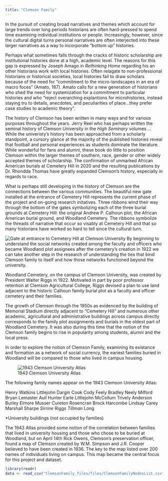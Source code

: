```yaml
---
title: "Clemson Family"
---
```


In the pursuit of creating broad narratives and themes which account for large trends over long periods historians are often hard-pressed to spend time examining individual institutions or people. Increasingly, however, since the cultural digital turns personal narratives are often interjected into these larger narratives as a way to incorporate "bottom up" histories. 

Perhaps what sometimes falls through the cracks of historic scholarship are institutional histories done at a high, academic level. The reasons for this gap is expressed by Joseph Amago in *Rethinking Home* regarding his an other historians work with local histories. Often relagate to non-professional historians or historical societies, local histories fail to draw scholars because of the need for "commitment to the micro-landscapes in an era of macro foces" (Amato, 187). Amato calls for a new generation of historians who shed the need for systemization for a commitment to particular histories and who "reject overarching explantions for microhistories, instead staying tru to details, anecdotes, and peculiarities of place...they prefer case studies to academic theory". 

The history of Clemson has been written in many ways and for various purposes throughout the years. Jerry Reel who has perhaps written the seminal history of Clemson University in the *High Seminary* volumes ...While the univeristy's history has been approached from a scholarly standpoint, a cursory glance at the majority of the published histories reveal that football and personal experiences as students dominate the literature. While wonderful for fans and alumni, these book do little to position Clemson within the larger themes of southern, race, gender or other widely accepted themes of scholarship. The confirmation of unmarked African American burials at Cemetery Hill in 2020 and the resulting publications by Dr. Rhondda Thomas have greatly expanded Clemson's history, especially in regards to race.

What is perhaps still developing in the history of Clemson are the connections between the various communities. The beautiful new gate installed at the entrance of Cemetery Hill represents the current phase of the project and on-going research initatives. Three ribbons wind their way through the bottom of the gates symbolizing each of the three burial grounds at Cemetery Hill: the original Andrew P. Calhoun plot, the African American burial ground, and Woodland Cemetery. The ribbons symbolize the threads of narrative that occur so visably at Cemetery Hill and that so many historians have worked so hard to tell since the cultural turn.

![Gate at entrance to Cemetery Hill at Clemson University](images/)
By beginning to understand the social networks created among the faculty and officers who became Woodland plot assignees after the cemetery's creation in 1922 we can take another step in the research of understanding the ties that bind Clemson family to itself and how those networks functioned beyond the university. 

Woodland Cemetery, on the campus of Clemson University, was created by President Walter Riggs in 1922. Motivated in part by poor professor retention at Clemson Agricultural College, Riggs devised a plan to use land adjacent to the historic Calhoun family burial plot as a faculty and officer cemetery and their families.

The growth of Clemson through the 1950s as evidenced by the building of Memorial Stadium directly adjacent to "Cemetery Hill" and numerous other academic, agricultural and administrative buildings across campus directly corresponds to the family plot assignments and burials in the oldest part of Woodland Cemetery. It was also during this time that the notion of the Clemson family begins to rise in popularity among students, alumni and the local press. 

In order to explore the notion of Clemson Family, examining its existance and formation as a network of social currency, the eariest families buried in Woodland will be compared to those who lived in campus housing. 

![1943 Clemson University Atlas](images/1943%20Atlas%20(1).jpg)

The following family names appear on the 1943 Clemson University Atlas:

Henry
Watkins
Littlejohn
Dargin
Cook
Cody
Feely
Bradley
Neely
Milford
Bryan
Lemaster
Aull
Hunter
Earle
Littlejohn
McCollum
Trively
Anderson
Burley
Elmore
Musser
Cureton
Rosencran
Brock
Harcombe
Lindsay
Carey
Marshall
Sharpe
*Sirrine
*Riggs
*Tillman
*Long

*University buildings (not occupied by families)

The 1943 Atlas provided some notion of the correlation between families that lived in university housing and those who chose to be buried at Woodland, but on April 14th Rick Owens, Clemson's preservation officer, found a map of Clemson created by W.M. Simpson and J.R. Cooper believed to have been created in 1936. The key to the map listed over 200 names of individuals living on campus. This map became the central focus for this project and dataset.

```r
library(readr)
data <- read_csv("ClemsonFamily_files/files/ClemsonFamilyNodesList.csv")
```